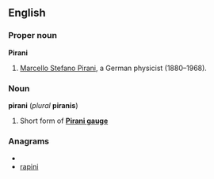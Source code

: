 ==English==

===Proper noun===
'''Pirani'''
# [[w:Marcello Pirani|Marcello Stefano Pirani]], a German physicist (1880–1968).

===Noun===
'''pirani''' (''plural'' '''piranis''')
#{{physics}}{{chemistry}} Short form of '''[[Pirani gauge]]'''

===Anagrams===
* {{alphagram|aiinpr}}
* [[rapini#English|rapini]]